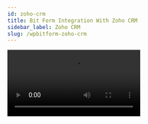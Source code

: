 ```yaml
---
id: zoho-crm
title: Bit Form Integration With Zoho CRM 
sidebar_label: Zoho CRM
slug: /wpbitform-zoho-crm
---
```


<Video youtube src="0fYVHhXqSJI" />
<br/>

Using  **Zoho CRM integration** with WordPress form builder, you can automatically push your WordPress form data in CRM modules. You can easily integrate without any coding. This Documentation goes through the configuration process.

## Authorization Settings

First, you have to log-in to your WordPress dashboard. Then click on Bit form from the left sidebar. Select an existing form that you want to integrate with Zoho Analytics if you don’t have any form please create a new form. Please follow the screenshots below:

<Image src="Zoho CRM/1. create_form" alt="Zoho CRM" w="1020" h="300" />

Then click on the Settings menu from the top navigation bar. Navigate to ***Settings->Integrations->Click on (+) ->Select Zoho CRM***. Please follow the screenshots below:

<Image src="Zoho CRM/2. Homepage" alt="Zoho CRM" w="1020" h="300" />

<Image src="Zoho CRM/3.CrmIntegration" alt="Zoho CRM" w="1020" h="300" />

Select a data center from the dropdown. Then click on the ***Zoho API Console***. Navigate to API Console->Get Started->Server-based Applications. Please follow the screenshots below

<Image src="Zoho CRM/4. CRM-1-768x376" alt="Zoho CRM" w="1020" h="300" />

<Image src="Zoho CRM/5. GetStarted" alt="Zoho CRM" w="1020" h="300" />

<Image src="Zoho CRM/6. api-console-server-based" alt="Zoho CRM" w="1020" h="300" />

Fill those fields ***(Homepage URL and Authorized Redirect URLs)*** the same as your Integration Homepage. Then click ***UPDATE***.

<Image src="Zoho CRM/7. api-console-client-details-3" alt="Zoho CRM" w="1020" h="300" />

<Image src="Zoho CRM/8. client-secret-5" alt="Zoho CRM" w="1020" h="300" />

Then copy the ***Client ID and Client Secret*** and paste it to the Bit Form integration page. Then click on the ***Authorize*** button (wait for a few seconds). After the successful authorization click on the Next button

<Image src="Zoho CRM/9. integration-setup" alt="Zoho CRM" w="1020" h="300" />

<Image src="Zoho CRM/10. Authorization" alt="Zoho CRM" w="1020" h="300" />

<Image src="Zoho CRM/11. IntegrationNext" alt="Zoho CRM" w="1020" h="300" />

## Integration Settings

Map all the mandatory CRM fields to the corresponding fields in your form.

<Image src="Zoho CRM/12. Fieldmap" alt="Zoho CRM" w="1020" h="300" />

To map more form fields to CRM fields, click on the ***(+)***. The form fields that are relevant to the selected field would be listed in the drop-down under Bit Forms.

<Image src="Zoho CRM/13. 'extrafieldmap" alt="Zoho CRM" w="1020" h="300" />

<Image src="Zoho CRM/14. fileUpload" alt="Zoho CRM" w="1020" h="300" />

You can send data Zoho CRM related list from Bit Form. Select the required related list module and layout from the drop-down provided. Then map the mandatory field. To map more fields, click on the (+).

<Video youtube src="6w1D8YIffBI" />

<Image src="Zoho CRM/15. relatedList" alt="Zoho CRM" w="1020" h="300" />

## Actions

Map all the fields, select the necessary Actions to be performed on integration, and then click on the Save button to save your settings. All the actions are described below.

***1.Workflow:*** Select this option to trigger the Zoho CRM workflow to relevant the selected module. If you didn’t select this option Zoho CRM workflow to relevant the selected module doesn’t work.

<Video youtube src="Ec-kfq5Swr4" />

<Image src="Zoho CRM/16. workflow-1" alt="Zoho CRM" w="1020" h="200" />

***2.Attachment:*** To Select this option you can send file upload field data to Zoho CRM related list Attachments. You can also send file upload field data to Zoho CRM via normal field mapping). Please select the CRM file upload field from the drop-down which you want to send data.

<Video youtube src="r7J-92xXJbw" />

<Image src="Zoho CRM/17. attachment-1" alt="Zoho CRM" w="1020" h="200" />

***3. Approval:*** Select this option to automatically send form data to your Zoho CRM approval list instead of adding them.

<Video youtube src="RmJBmG9bsGQ" />

<Image src="Zoho CRM/18. approval-1" alt="Zoho CRM" w="1020" h="200" />

***4.Blueprint:*** Select this option to trigger the Zoho CRM blueprint to relevant the selected module. If you didn’t select this option Zoho CRM blueprint to relevant the selected module doesn’t work.

<Image src="Zoho CRM/19. blueprint-1" alt="Zoho CRM" w="1020" h="200" />

***5. Upsert Record:*** Upon selecting the option YES, if a record with the identical value exists in Zoho CRM, it will be updated with the new values. If you select NO, a new record will be created in Zoho CRM. You can arrange fields in the order in which upsert should happen.

Here’s how upsert works:

For example, you arrange the Email field before the Company field. When a form is submitted with the Company as Bitcode and Email as bitcode@gmail.com.

1. First, it’s checked if the email bitcode@gmail.com exists in the CRM. If it does, then the mapped fields get updated to the record associated with that email address.

2. In case of the email address bitcode@gmail.com doesn’t exist in your CRM,  it’s checked if Bitcode exists under Company. If it does, then the mapped fields get updated to the record associated with that company name.

3. If none of the field values exists, then a new record with all the mapped details is created under the mapped CRM module

<Video youtube src="zdd_c35Bqn0" />

<Image src="Zoho CRM/20. upsert-1" alt="Zoho CRM" w="1020" h="400" />

***6. Assignment Rules:*** When you choose this option, Assignment Rules defined in Zoho CRM can be triggered when form entries are added to a CRM module. Please select the assignment rule from the drop-down which you want to trigger.

<Video youtube src="hadXKtYeh5k" />

<Image src="Zoho CRM/21. assignment-1" alt="Zoho CRM" w="1020" h="200" />

***7. Tag Records:*** When you choose this option, you can add a tag to the records that are pushed to Zoho CRM. It helps you to search for records in CRM by tag. There has a list of tag records in the dropdown. You can use Zoho CRM by default tag, form fields also can add a custom tag.

<Video youtube src="JevC0GJPyNg" />

<Image src="Zoho CRM/22. tag-1" alt="Zoho CRM" w="1020" h="200" />

***8. Record Owner:*** Select this option you can set a record owner of the sent record.

<Video youtube src="c-CNqLhZtuU" />

<Image src="Zoho CRM/23. recordOwner" alt="Zoho CRM" w="1020" h="200" />

Supported Modules:You can integrate your forms with the following

**CRM modules:**

- ***Standard Modules***: Leads, Contacts, Accounts, Potentials, Campaigns, Cases, Solutions, Products, Price Books, Vendors, Events, Tasks, and Calls.

- ***Custom Modules:*** Bit Forms can be integrated with all custom modules in Zoho CRM

**Supported Field Types  :**

These are the Bit Forms fields that can be mapped with the respective fields in Zoho CRM.

| SL No | CRM Field    | Supported Form Fields                                                                                     |
|-------|--------------|-----------------------------------------------------------------------------------------------------------|
| 1     | Single Line  | Text, Multi-Line Text, Email, Website, Dropdown, Radio, Checkbox, Number, Decimal, Date, Time, Date-Time. |
| 2     | Multi Line   | Text, Multi-Line Text, Email, Website, Dropdown, Radio, Checkbox, Number, Decimal, Date, Time, Date-Time. |
| 3     | Email        | Text, Email                                                                                               |
| 4     | Phone        | Text                                                                                                      |
| 5     | Pick List    | Single Line, Dropdown, Radio                                                                              |
| 6     | Multi Select | Checkbox                                                                                                  |
| 7     | Date         | Date                                                                                                      |
| 8     | Date-Time    | Date-Time                                                                                                 |
| 9     | Number       | Number                                                                                                    |
| 10    | Checkbox     | Checkbox                                                                                                  |
| 11    | URL          | Single Line, Website                                                                                      |


In the end, create a Workflow for triggering the integration. Select the integration which you created before.

<Video src="Bit-Form-to-Zoho-CRM-workflow" alt="Zoho CRM" w="800" h="400" />








